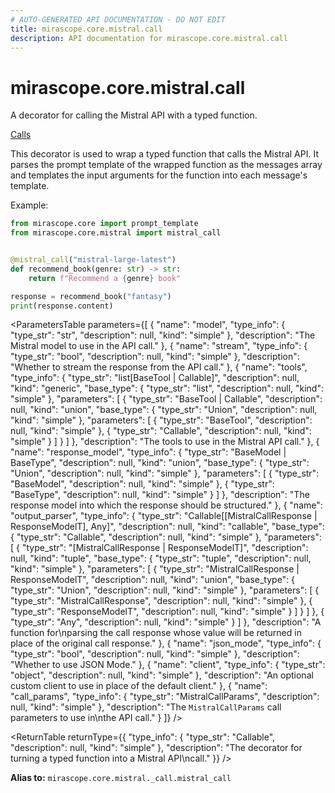 ```yaml
---
# AUTO-GENERATED API DOCUMENTATION - DO NOT EDIT
title: mirascope.core.mistral.call
description: API documentation for mirascope.core.mistral.call
---
```


# mirascope.core.mistral.call

A decorator for calling the Mistral API with a typed function.

<Info title="Usage">

[Calls](/docs/mirascope/learn/calls)

</Info>


This decorator is used to wrap a typed function that calls the Mistral API. It parses
the prompt template of the wrapped function as the messages array and templates the input
arguments for the function into each message's template.

Example:

```python
from mirascope.core import prompt_template
from mirascope.core.mistral import mistral_call


@mistral_call("mistral-large-latest")
def recommend_book(genre: str) -> str:
    return f"Recommend a {genre} book"

response = recommend_book("fantasy")
print(response.content)
```

<ParametersTable
  parameters={[
  {
    "name": "model",
    "type_info": {
      "type_str": "str",
      "description": null,
      "kind": "simple"
    },
    "description": "The Mistral model to use in the API call."
  },
  {
    "name": "stream",
    "type_info": {
      "type_str": "bool",
      "description": null,
      "kind": "simple"
    },
    "description": "Whether to stream the response from the API call."
  },
  {
    "name": "tools",
    "type_info": {
      "type_str": "list[BaseTool | Callable]",
      "description": null,
      "kind": "generic",
      "base_type": {
        "type_str": "list",
        "description": null,
        "kind": "simple"
      },
      "parameters": [
        {
          "type_str": "BaseTool | Callable",
          "description": null,
          "kind": "union",
          "base_type": {
            "type_str": "Union",
            "description": null,
            "kind": "simple"
          },
          "parameters": [
            {
              "type_str": "BaseTool",
              "description": null,
              "kind": "simple"
            },
            {
              "type_str": "Callable",
              "description": null,
              "kind": "simple"
            }
          ]
        }
      ]
    },
    "description": "The tools to use in the Mistral API call."
  },
  {
    "name": "response_model",
    "type_info": {
      "type_str": "BaseModel | BaseType",
      "description": null,
      "kind": "union",
      "base_type": {
        "type_str": "Union",
        "description": null,
        "kind": "simple"
      },
      "parameters": [
        {
          "type_str": "BaseModel",
          "description": null,
          "kind": "simple"
        },
        {
          "type_str": "BaseType",
          "description": null,
          "kind": "simple"
        }
      ]
    },
    "description": "The response model into which the response should be structured."
  },
  {
    "name": "output_parser",
    "type_info": {
      "type_str": "Callable[[MistralCallResponse | ResponseModelT], Any]",
      "description": null,
      "kind": "callable",
      "base_type": {
        "type_str": "Callable",
        "description": null,
        "kind": "simple"
      },
      "parameters": [
        {
          "type_str": "[MistralCallResponse | ResponseModelT]",
          "description": null,
          "kind": "tuple",
          "base_type": {
            "type_str": "tuple",
            "description": null,
            "kind": "simple"
          },
          "parameters": [
            {
              "type_str": "MistralCallResponse | ResponseModelT",
              "description": null,
              "kind": "union",
              "base_type": {
                "type_str": "Union",
                "description": null,
                "kind": "simple"
              },
              "parameters": [
                {
                  "type_str": "MistralCallResponse",
                  "description": null,
                  "kind": "simple"
                },
                {
                  "type_str": "ResponseModelT",
                  "description": null,
                  "kind": "simple"
                }
              ]
            }
          ]
        },
        {
          "type_str": "Any",
          "description": null,
          "kind": "simple"
        }
      ]
    },
    "description": "A function for\nparsing the call response whose value will be returned in place of the original call response."
  },
  {
    "name": "json_mode",
    "type_info": {
      "type_str": "bool",
      "description": null,
      "kind": "simple"
    },
    "description": "Whether to use JSON Mode."
  },
  {
    "name": "client",
    "type_info": {
      "type_str": "object",
      "description": null,
      "kind": "simple"
    },
    "description": "An optional custom client to use in place of the default client."
  },
  {
    "name": "call_params",
    "type_info": {
      "type_str": "MistralCallParams",
      "description": null,
      "kind": "simple"
    },
    "description": "The `MistralCallParams` call parameters to use in\nthe API call."
  }
]}
/>

<ReturnTable
  returnType={{
  "type_info": {
    "type_str": "Callable",
    "description": null,
    "kind": "simple"
  },
  "description": "The decorator for turning a typed function into a Mistral API\ncall."
}}
/>


**Alias to:** `mirascope.core.mistral._call.mistral_call`

